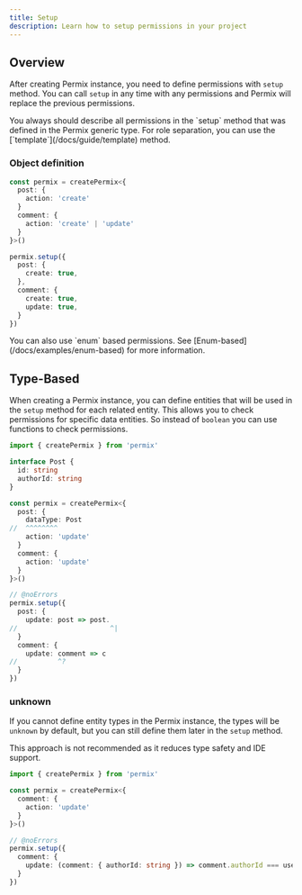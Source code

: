 ```yaml
---
title: Setup
description: Learn how to setup permissions in your project
---
```


## Overview

After creating Permix instance, you need to define permissions with `setup` method. You can call `setup` in any time with any permissions and Permix will replace the previous permissions.

<Callout type="warn">
You always should describe all permissions in the `setup` method that was defined in the Permix generic type.
</Callout>

<Callout>
For role separation, you can use the [`template`](/docs/guide/template) method.
</Callout>

### Object definition

```ts
const permix = createPermix<{
  post: {
    action: 'create'
  }
  comment: {
    action: 'create' | 'update'
  }
}>()

permix.setup({
  post: {
    create: true,
  },
  comment: {
    create: true,
    update: true,
  }
})
```

<Callout>
You can also use `enum` based permissions. See [Enum-based](/docs/examples/enum-based) for more information.
</Callout>

## Type-Based

When creating a Permix instance, you can define entities that will be used in the `setup` method for each related entity. This allows you to check permissions for specific data entities. So instead of `boolean` you can use functions to check permissions.

```ts twoslash
import { createPermix } from 'permix'

interface Post {
  id: string
  authorId: string
}

const permix = createPermix<{
  post: {
    dataType: Post
//  ^^^^^^^^
    action: 'update'
  }
  comment: {
    action: 'update'
  }
}>()

// @noErrors
permix.setup({
  post: {
    update: post => post.
//                       ^|
  }
  comment: {
    update: comment => c
//          ^?
  }
})
```

### unknown

If you cannot define entity types in the Permix instance, the types will be `unknown` by default, but you can still define them later in the `setup` method.

This approach is not recommended as it reduces type safety and IDE support.

```ts twoslash
import { createPermix } from 'permix'

const permix = createPermix<{
  comment: {
    action: 'update'
  }
}>()

// @noErrors
permix.setup({
  comment: {
    update: (comment: { authorId: string }) => comment.authorId === user.id
  }
})
```
